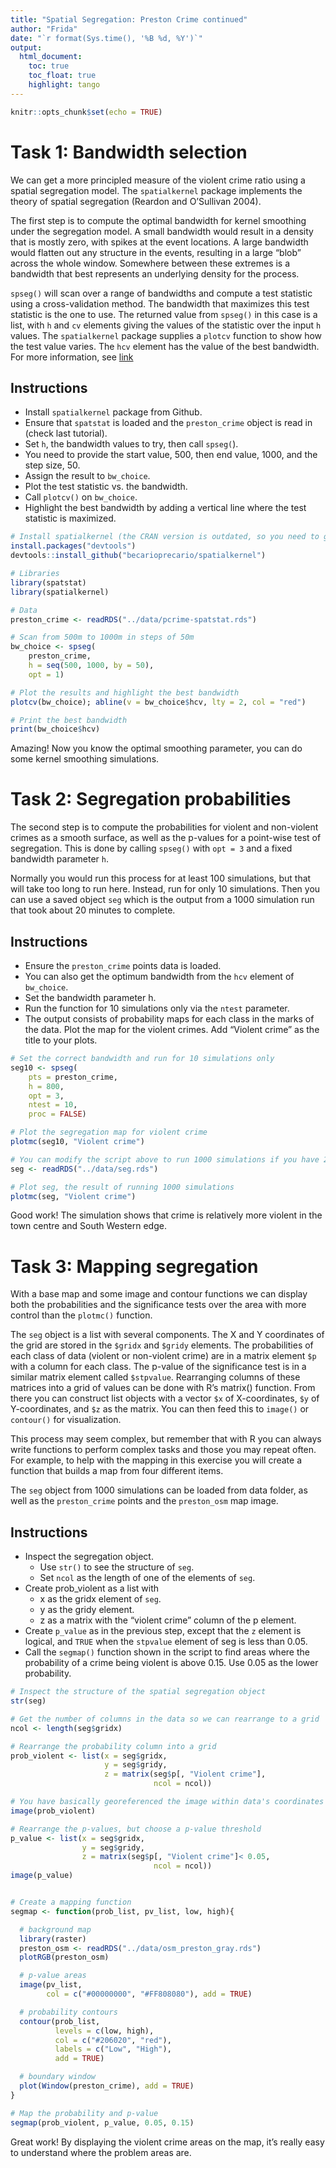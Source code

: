 ```yaml
---
title: "Spatial Segregation: Preston Crime continued"
author: "Frida"
date: "`r format(Sys.time(), '%B %d, %Y')`"
output: 
  html_document:
    toc: true
    toc_float: true
    highlight: tango
---
```


```r
knitr::opts_chunk$set(echo = TRUE)
```

# Task 1: Bandwidth selection
We can get a more principled measure of the violent crime ratio using a spatial segregation model. The `spatialkernel` package implements the theory of spatial segregation (Reardon and O'Sullivan 2004).

The first step is to compute the optimal bandwidth for kernel smoothing under the segregation model. A small bandwidth would result in a density that is mostly zero, with spikes at the event locations. A large bandwidth would flatten out any structure in the events, resulting in a large "blob" across the whole window. Somewhere between these extremes is a bandwidth that best represents an underlying density for the process.

`spseg()` will scan over a range of bandwidths and compute a test statistic using a cross-validation method. The bandwidth that maximizes this test statistic is the one to use. The returned value from `spseg()` in this case is a list, with `h` and `cv` elements giving the values of the statistic over the input `h` values. The `spatialkernel` package supplies a `plotcv` function to show how the test value varies. The `hcv` element has the value of the best bandwidth. For more information, see [link](https://rdrr.io/cran/seg/man/spseg.html)

## Instructions

* Install `spatialkernel` package from Github. 
* Ensure that `spatstat` is loaded and the `preston_crime` object is read in (check last tutorial). 
* Set `h`, the bandwidth values to try, then call `spseg(`).
 - You need to provide the start value, 500, then end value, 1000, and the step size, 50.
 - Assign the result to `bw_choice`.
* Plot the test statistic vs. the bandwidth.
 - Call `plotcv()` on `bw_choice`.
 - Highlight the best bandwidth by adding a vertical line where the test statistic is maximized. 

```r
# Install spatialkernel (the CRAN version is outdated, so you need to grab the most recent maintained version from Github). You may need to install.packages("devtools") and then run:
install.packages("devtools")
devtools::install_github("becarioprecario/spatialkernel")

# Libraries
library(spatstat)
library(spatialkernel)

# Data
preston_crime <- readRDS("../data/pcrime-spatstat.rds")

# Scan from 500m to 1000m in steps of 50m
bw_choice <- spseg(
    preston_crime, 
    h = seq(500, 1000, by = 50),
    opt = 1)

# Plot the results and highlight the best bandwidth
plotcv(bw_choice); abline(v = bw_choice$hcv, lty = 2, col = "red")

# Print the best bandwidth
print(bw_choice$hcv)
```


Amazing! Now you know the optimal smoothing parameter, you can do some kernel smoothing simulations.

# Task 2:  Segregation probabilities
The second step is to compute the probabilities for violent and non-violent crimes as a smooth surface, as well as the p-values for a point-wise test of segregation. This is done by calling `spseg()` with `opt = 3` and a fixed bandwidth parameter `h`.

Normally you would run this process for at least 100 simulations, but that will take too long to run here. Instead, run for only 10 simulations. Then you can use a saved object `seg` which is the output from a 1000 simulation run that took about 20 minutes to complete.

## Instructions

* Ensure the `preston_crime` points data is loaded. 
* You can also get the optimum bandwidth from the `hcv` element of `bw_choice`.
 - Set the bandwidth parameter h.
 - Run the function for 10 simulations only via the `ntest` parameter.
 - The output consists of probability maps for each class in the marks of the data. Plot the map for the violent crimes. Add "Violent crime" as the title to your plots. 

```r
# Set the correct bandwidth and run for 10 simulations only
seg10 <- spseg(
    pts = preston_crime, 
    h = 800,
    opt = 3,
    ntest = 10, 
    proc = FALSE)

# Plot the segregation map for violent crime
plotmc(seg10, "Violent crime")

# You can modify the script above to run 1000 simulations if you have 20 mins of time. Alternatively, load the 'seg' object from data/.
seg <- readRDS("../data/seg.rds")

# Plot seg, the result of running 1000 simulations
plotmc(seg, "Violent crime")

```

Good work! The simulation shows that crime is relatively more violent in the town centre and South Western edge.

# Task 3: Mapping segregation

With a base map and some image and contour functions we can display both the probabilities and the significance tests over the area with more control than the `plotmc()` function.

The `seg` object is a list with several components. The X and Y coordinates of the grid are stored in the `$gridx` and `$gridy` elements. The probabilities of each class of data (violent or non-violent crime) are in a matrix element `$p` with a column for each class. The p-value of the significance test is in a similar matrix element called `$stpvalue`. Rearranging columns of these matrices into a grid of values can be done with R's matrix() function. From there you can construct list objects with a vector `$x` of X-coordinates, `$y` of Y-coordinates, and `$z` as the matrix. You can then feed this to `image()` or `contour()` for visualization.

This process may seem complex, but remember that with R you can always write functions to perform complex tasks and those you may repeat often. For example, to help with the mapping in this exercise you will create a function that builds a map from four different items.

The `seg` object from 1000 simulations can be loaded from data folder, as well as the `preston_crime` points and the `preston_osm` map image.

## Instructions

* Inspect the segregation object. 
  - Use `str()` to see the structure of `seg`. 
  - Set `ncol` as the length of one of the elements of `seg`.
* Create prob_violent as a list with 
  - x as the gridx element of `seg`. 
  - y as the gridy element. 
  - z as a matrix with the "violent crime" column of the p element.
* Create `p_value` as in the previous step, except that the `z` element is logical, and `TRUE` when the `stpvalue` element of seg is less than 0.05.
* Call the `segmap()` function shown in the script to find areas where the probability of a crime being violent is above 0.15. Use 0.05 as the lower probability.

```r
# Inspect the structure of the spatial segregation object
str(seg)

# Get the number of columns in the data so we can rearrange to a grid
ncol <- length(seg$gridx)

# Rearrange the probability column into a grid
prob_violent <- list(x = seg$gridx,
                     y = seg$gridy,
                     z = matrix(seg$p[, "Violent crime"],
                                ncol = ncol))

# You have basically georeferenced the image within data's coordinates
image(prob_violent)

# Rearrange the p-values, but choose a p-value threshold
p_value <- list(x = seg$gridx,
                y = seg$gridy,
                z = matrix(seg$p[, "Violent crime"]< 0.05,
                                ncol = ncol))
image(p_value)


# Create a mapping function
segmap <- function(prob_list, pv_list, low, high){

  # background map
  library(raster)
  preston_osm <- readRDS("../data/osm_preston_gray.rds")
  plotRGB(preston_osm)

  # p-value areas
  image(pv_list, 
        col = c("#00000000", "#FF808080"), add = TRUE) 

  # probability contours
  contour(prob_list,
          levels = c(low, high),
          col = c("#206020", "red"),
          labels = c("Low", "High"),
          add = TRUE)

  # boundary window
  plot(Window(preston_crime), add = TRUE)
}

# Map the probability and p-value
segmap(prob_violent, p_value, 0.05, 0.15)
```

Great work! By displaying the violent crime areas on the map, it's really easy to understand where the problem areas are.

